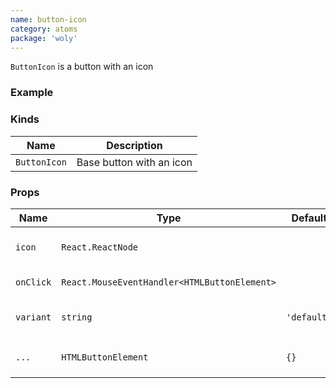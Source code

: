 ```yaml
---
name: button-icon
category: atoms
package: 'woly'
---
```


`ButtonIcon` is a button with an icon

### Example


<Playground>
  <ButtonIconExample />
</Playground>

### Kinds

| Name         | Description              |
| ------------ | ------------------------ |
| `ButtonIcon` | Base button with an icon |

### Props

| Name      | Type                                         | Default     | Description                                        |
| --------- | -------------------------------------------- | ----------- | -------------------------------------------------- |
| `icon`    | `React.ReactNode`                            |             | Set the icon component inside the button           |
| `onClick` | `React.MouseEventHandler<HTMLButtonElement>` |             | Callback when button clicked                       |
| `variant` | `string`                                     | `'default'` | Variant prop to style ButtonIcon component         |
| `...`     | `HTMLButtonElement`                          | `{}`        | Other props are inherited from `HTMLButtonElement` |
